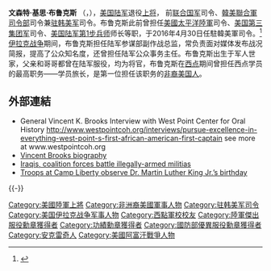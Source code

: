 {{noteTA
|1=zh-cn:集团军; zh-sg:集团军; zh-hk:集團軍; zh-mo:集團軍; zh-tw:軍團;
|2=zh-hans:艾布拉姆斯;zh-hant:艾布拉姆斯;zh-tw:艾布蘭;
|3=zh-hans:罗伯特;zh-hant:羅伯特;zh-tw:羅伯特;zh-hk:羅拔;
}}

{{Notability Unreferenced|time=2015-09-14T07:51:33+00:00}}
{{Infobox military person
|name=文森特·基思·布鲁克斯<br>{{lang|en|Vincent Keith Brooks}}
|birth_date= {{Birth date and age|1958|10|24}}
|death_date=
|birth_place= {{USA}}[[阿拉斯加州|阿拉斯加州]][[安克拉治|安克拉治]]
|placeofburial=
|placeofburial_label= 
|death_place= 
|image= Brooks2014.jpg
|caption=文森特·布鲁克斯陆军上将
|allegiance={{flagicon|United States}} [[美国|美国]]
|branch=[[File:United_States_Department_of_the_Army_Seal.svg|20px]] [[美国陆军|美国陆军]]
|serviceyears= 1980年—2018年
|rank=[[File:Army-USA-OF-09.svg|45px]] [[上将_(美国)|上将]]
|commands=[[联合国军|联合国军]]<br />韓美聯合司令部<br />[[驻韩美军|驻韩美军]]<br/>[[美国太平洋陆军|美国太平洋陆军]]<br/>[[美国第三集团军|美国第三集团军]]<br/>[[美国陆军第1步兵师|美国陆军第1步兵师]]<br/>
|unit=
|battles=[[科索沃战争|科索沃战争]]<br>[[反恐战争|反恐战争]]
*[[阿富汗战争_(2001年)|阿富汗战争 (2001年)]]
*[[伊拉克战争|伊拉克战争]]
|awards=[[陆军杰出服役勋章|陆军杰出服役勋章]] (3)<br/>[[国防部优异服役勋章|国防部优异服役勋章]]<br/>[[功绩勋章|功绩勋章]] (4)<br/>[[铜星勋章|铜星勋章]]<br/>[[国防部军功奖章|国防部军功奖章]]<br/>[[军功奖章|军功奖章]] (8)<br/>[[航空奖章|航空奖章]]<br/>[[联合服役嘉奖|联合服役嘉奖]]<br/>[[陆军嘉奖奖章|陆军嘉奖奖章]] (2)
|laterwork= 
}}
'''文森特·基思·布鲁克斯''' （{{lang-en|Vincent Keith Brooks}}，{{bd|1958年|10月24日||CatIdx=Vincent Keith Brooks}}），[[美国陆军|美国陆军]]退役[[上将_(美国)|上将]]， 前[[联合国军|联合国军]]司令、[[韓美聯合軍司令部|韓美聯合軍司令部]]司令兼[[驻韩美军|驻韩美军]]司令。布鲁克斯此前曾担任[[美國太平洋陸軍|美國太平洋陸軍]]司令、[[美国第三集团军|美国第三集团军]]司令、[[美国陆军第1步兵师|美国陆军第1步兵师]]师长等职，于2016年4月30日任駐韓美軍司令。<ref name=DVIDS20110603>{{cite web|title=Lt. Gen. Brooks assumed command of Third Army|url=http://www.dvidshub.net/news/71564/lt-gen-brooks-assumes-command-third-army|publisher=DVIDS|accessdate=5 June 2011|archive-date=2018-10-28|archive-url=https://web.archive.org/web/20181028020031/https://www.dvidshub.net/news/71564/lt-gen-brooks-assumes-command-third-army|dead-url=no}}</ref> [[伊拉克战争|伊拉克战争]]期间，布鲁克斯担任陆军参谋部副作战总监，常负责面对媒体发布战况简报，提高了公众知名度，还曾担任陆军公众事务主任。布鲁克斯出生于军人世家，父亲和哥哥都曾在陆军服役，均为将官，布鲁克斯在[[西点|西点]]期间曾担任西点学员的最高职务——学员旅长，是第一位担任该职务的[[非裔美国人|非裔美国人]]。

==外部連結==
{{commons}}
*General Vincent K. Brooks Interview with West Point Center for Oral History http://www.westpointcoh.org/interviews/pursue-excellence-in-everything-west-point-s-first-african-american-first-captain {{Wayback|url=http://www.westpointcoh.org/interviews/pursue-excellence-in-everything-west-point-s-first-african-american-first-captain |date=20160807052142 }} see more at www.westpointcoh.org 
*[http://www.hwwilson.com/Currentbio/cover_bios/cover_bio_6_03.htm Vincent Brooks biography] {{Wayback|url=http://www.hwwilson.com/Currentbio/cover_bios/cover_bio_6_03.htm |date=20110716193815 }}
*[http://www.blackanthem.com/News/Allies_20/Iraqis_coalition_forces_battle_illegally-armed_militias3915.shtml Iraqis, coalition forces battle illegally-armed militias] {{Wayback|url=http://www.blackanthem.com/News/Allies_20/Iraqis_coalition_forces_battle_illegally-armed_militias3915.shtml |date=20080804024629 }}
*[http://www.blackanthem.com/News/U_S_Military_19/Troops_at_Camp_Liberty_observe_Dr_Martin_Luther_King_Jr_s_birthday3595.shtml Troops at Camp Liberty observe Dr. Martin Luther King Jr.’s birthday] {{Wayback|url=http://www.blackanthem.com/News/U_S_Military_19/Troops_at_Camp_Liberty_observe_Dr_Martin_Luther_King_Jr_s_birthday3595.shtml |date=20160604170341 }}

{{-}}
{{s-start}}
{{s-before|[[柯帝士·斯卡帕羅蒂|柯帝士·斯卡帕羅蒂]]<br>}}
{{s-title|[[驻韩美军|驻韩美军司令]]|2016年4月30日-2018年11月07日<br />}}
{{s-after| [[罗伯特·艾布拉姆斯|罗伯特·艾布拉姆斯]]<br>}}
{{end box}}
{{DEFAULTSORT:Brooks, Vincent}}
[[Category:美國陸軍上將|Category:美國陸軍上將]]
[[Category:非洲裔美國軍事人物|Category:非洲裔美國軍事人物]]
[[Category:驻韩美军司令|Category:驻韩美军司令]]
[[Category:美国伊拉克战争军事人物|Category:美国伊拉克战争军事人物]]
[[Category:西點軍校校友|Category:西點軍校校友]]
[[Category:陸軍傑出服役勳章獲得者|Category:陸軍傑出服役勳章獲得者]]
[[Category:功績勳章獲得者|Category:功績勳章獲得者]]
[[Category:國防部優異服役勳章獲得者|Category:國防部優異服役勳章獲得者]]
[[Category:安克雷奇人|Category:安克雷奇人]]
[[Category:美國阿富汗戰爭人物|Category:美國阿富汗戰爭人物]]